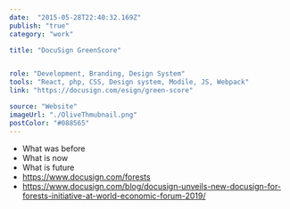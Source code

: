 ```yaml
---
date:  "2015-05-28T22:40:32.169Z"
publish: "true" 
category: "work"

title: "DocuSign GreenScore"


role: "Development, Branding, Design System"
tools: "React, php, CSS, Design system, Modile, JS, Webpack" 
link: "https://docusign.com/esign/green-score" 

source: "Website"
imageUrl: "./OliveThmubnail.png"
postColor: "#088565"
---
```



- What was before
- What is now
- What is future
- https://www.docusign.com/forests
- https://www.docusign.com/blog/docusign-unveils-new-docusign-for-forests-initiative-at-world-economic-forum-2019/

<ImageWrap srcName="GreenscoreCalculator"/>
<ImageWrap srcName="GreenscoreHackathon"/>
<ImageWrap srcName="GreenscoreLandingPage"/>
<ImageWrap srcName="GreenscoreProduct"/>
